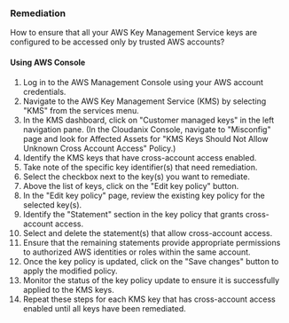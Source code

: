 ### Remediation

How to ensure that all your AWS Key Management Service keys are configured to be accessed only by trusted AWS accounts?

#### Using AWS Console

1. Log in to the AWS Management Console using your AWS account credentials.
2. Navigate to the AWS Key Management Service (KMS) by selecting "KMS" from the services menu.
3. In the KMS dashboard, click on "Customer managed keys" in the left navigation pane.
    (In the Cloudanix Console, navigate to "Misconfig" page and look for Affected Assets for "KMS Keys Should Not Allow Unknown Cross Account Access" Policy.)
4. Identify the KMS keys that have cross-account access enabled.
5. Take note of the specific key identifier(s) that need remediation.
6. Select the checkbox next to the key(s) you want to remediate.
7. Above the list of keys, click on the "Edit key policy" button.
8. In the "Edit key policy" page, review the existing key policy for the selected key(s).
9. Identify the "Statement" section in the key policy that grants cross-account access.
10. Select and delete the statement(s) that allow cross-account access.
11. Ensure that the remaining statements provide appropriate permissions to authorized AWS identities or roles within the same account.
12. Once the key policy is updated, click on the "Save changes" button to apply the modified policy.
13. Monitor the status of the key policy update to ensure it is successfully applied to the KMS keys.
14. Repeat these steps for each KMS key that has cross-account access enabled until all keys have been remediated.
